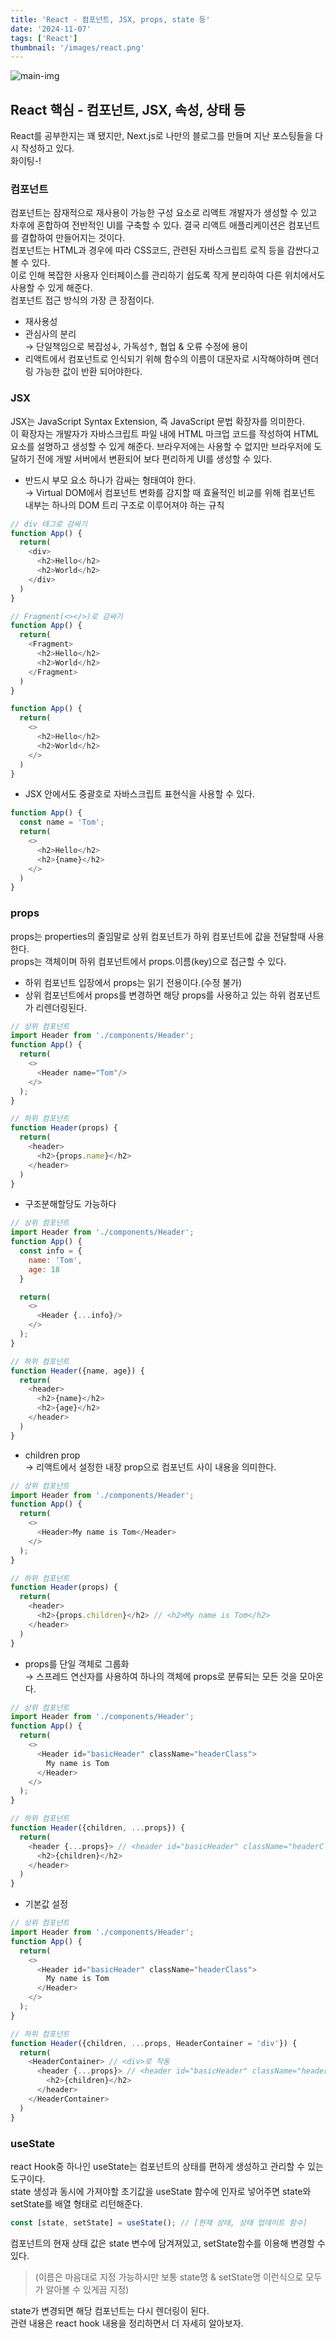 ```yaml
---
title: 'React - 컴포넌트, JSX, props, state 등'
date: '2024-11-07'
tags: ['React']
thumbnail: '/images/react.png'
---
```


<img src="/images/react.png" alt="main-img" className="rounded-xl" />
<br />

<h2>React 핵심 - 컴포넌트, JSX, 속성, 상태 등</h2>

React를 공부한지는 꽤 됐지만, Next.js로 나만의 블로그를 만들며 지난 포스팅들을 다시 작성하고 있다.<br />
화이팅-!

<h3>컴포넌트</h3>

컴포넌트는 잠재적으로 재사용이 가능한 구성 요소로 리액트 개발자가 생성할 수 있고 차후에 혼합하여 전반적인 UI를 구축할 수 있다.
결국 리액트 애플리케이션은 컴포넌트를 결합하여 만들어지는 것이다.<br />
컴포넌트는 HTML과 경우에 따라 CSS코드, 관련된 자바스크립트 로직 등을 감싼다고 볼 수 있다.<br />
이로 인해 복잡한 사용자 인터페이스를 관리하기 쉽도록 작게 분리하여 다른 위치에서도 사용할 수 있게 해준다.<br />
컴포넌트 접근 방식의 가장 큰 장점이다.<br />
- 재사용성
- 관심사의 분리<br />→ 단일책임으로 복잡성↓, 가독성↑, 협업 & 오류 수정에 용이
- 리액트에서 컴포넌트로 인식되기 위해 함수의 이름이 대문자로 시작해야하며 렌더링 가능한 값이 반환 되어야한다.

<h3>JSX</h3>

JSX는 JavaScript Syntax Extension, 즉 JavaScript 문법 확장자를 의미한다.<br />
이 확장자는 개발자가 자바스크립트 파일 내에 HTML 마크업 코드를 작성하여 HTML 요소를 설명하고 생성할 수 있게 해준다. 브라우저에는 사용할 수 없지만 브라우저에 도달하기 전에 개발 서버에서 변환되어 보다 편리하게 UI를 생성할 수 있다.<br />
- 반드시 부모 요소 하나가 감싸는 형태여야 한다.<br />→ Virtual DOM에서 컴포넌트 변화를 감지할 때 효율적인 비교를 위해 컴포넌트 내부는 하나의 DOM 트리 구조로 이루어져야 하는 규칙
```javascript
// div 태그로 감싸기
function App() {
  return(
    <div>
      <h2>Hello</h2>
      <h2>World</h2>
    </div>
  )
}

// Fragment(<></>)로 감싸기
function App() {
  return(
    <Fragment>
      <h2>Hello</h2>
      <h2>World</h2>
    </Fragment>
  )
}

function App() {
  return(
    <>
      <h2>Hello</h2>
      <h2>World</h2>
    </>
  )
}
```
- JSX 안에서도 중괄호로 자바스크립트 표현식을 사용할 수 있다.
```javascript
function App() {
  const name = 'Tom';
  return(
    <>
      <h2>Hello</h2>
      <h2>{name}</h2>
    </>
  )
}
```

<h3>props</h3>

props는 properties의 줄임말로 상위 컴포넌트가 하위 컴포넌트에 값을 전달할때 사용한다.<br />
props는 객체이며 하위 컴포넌트에서 props.이름(key)으로 접근할 수 있다.
- 하위 컴포넌트 입장에서 props는 읽기 전용이다.(수정 불가)
- 상위 컴포넌트에서 props를 변경하면 해당 props를 사용하고 있는 하위 컴포넌트가 리렌더링된다.
```javascript
// 상위 컴포넌트
import Header from './components/Header';
function App() {
  return(
    <>
      <Header name="Tom"/>
    </>
  );
}

// 하위 컴포넌트
function Header(props) {
  return(
    <header>
      <h2>{props.name}</h2>
    </header>
  )
}
```
- 구조분해할당도 가능하다
```javascript
// 상위 컴포넌트
import Header from './components/Header';
function App() {
  const info = {
    name: 'Tom',
    age: 18
  }

  return(
    <>
      <Header {...info}/>
    </>
  );
}

// 하위 컴포넌트
function Header({name, age}) {
  return(
    <header>
      <h2>{name}</h2>
      <h2>{age}</h2>
    </header>
  )
}
```
- children prop<br />→ 리액트에서 설정한 내장 prop으로 컴포넌트 사이 내용을 의미한다.
```javascript
// 상위 컴포넌트
import Header from './components/Header';
function App() {
  return(
    <>
      <Header>My name is Tom</Header>
    </>
  );
}

// 하위 컴포넌트
function Header(props) {
  return(
    <header>
      <h2>{props.children}</h2> // <h2>My name is Tom</h2>
    </header>
  )
}
```
- props를 단일 객체로 그룹화<br />→  스프레드 연산자를 사용하여 하나의 객체에 props로 분류되는 모든 것을 모아온다.
```javascript
// 상위 컴포넌트
import Header from './components/Header';
function App() {
  return(
    <>
      <Header id="basicHeader" className="headerClass">
        My name is Tom
      </Header>
    </>
  );
}

// 하위 컴포넌트
function Header({children, ...props}) {
  return(
    <header {...props}> // <header id="basicHeader" className="headerClass">
      <h2>{children}</h2>
    </header>
  )
}
```
- 기본값 설정
```javascript
// 상위 컴포넌트
import Header from './components/Header';
function App() {
  return(
    <>
      <Header id="basicHeader" className="headerClass">
        My name is Tom
      </Header>
    </>
  );
}

// 하위 컴포넌트
function Header({children, ...props, HeaderContainer = 'div'}) {
  return(
    <HeaderContainer> // <div>로 작동
      <header {...props}> // <header id="basicHeader" className="headerClass">
        <h2>{children}</h2>
      </header>
    </HeaderContainer>
  )
}
```

<h3>useState</h3>

react Hook중 하나인 useState는 컴포넌트의 상태를 편하게 생성하고 관리할 수 있는 도구이다.<br />
state 생성과 동시에 가져야할 초기값을 useState 함수에 인자로 넣어주면 state와 setState를 배열 형태로 리턴해준다.
```javascript
const [state, setState] = useState(); // [현재 상태, 상태 업데이트 함수] 
```
컴포넌트의 현재 상태 값은 state 변수에 담겨져있고, setState함수를 이용해 변경할 수 있다.
>(이름은 마음대로 지정 가능하시만 보통 state명 & setState명 이런식으로 모두가 알아볼 수 있게끔 지정)

state가 변경되면 해당 컴포넌트는 다시 렌더링이 된다.<br />
관련 내용은 react hook 내용을 정리하면서 더 자세히 알아보자.